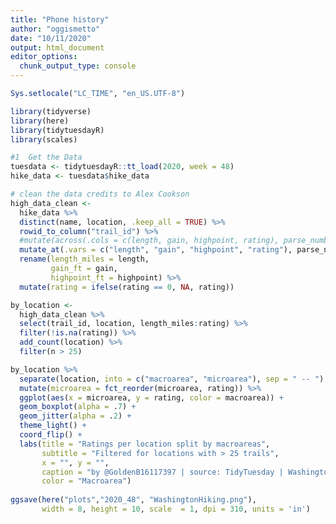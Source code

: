 ```yaml
---
title: "Phone history"
author: "oggismetto"
date: "10/11/2020"
output: html_document
editor_options: 
  chunk_output_type: console
---
```


```r
Sys.setlocale("LC_TIME", "en_US.UTF-8")

library(tidyverse)
library(here)
library(tidytuesdayR)
library(scales)

#1  Get the Data
tuesdata <- tidytuesdayR::tt_load(2020, week = 48)
hike_data <- tuesdata$hike_data
```

```r

# clean the data credits to Alex Cookson
high_data_clean <- 
  hike_data %>%
  distinct(name, location, .keep_all = TRUE) %>%
  rowid_to_column("trail_id") %>%
  #mutate(across(.cols = c(length, gain, highpoint, rating), parse_number))
  mutate_at(.vars = c("length", "gain", "highpoint", "rating"), parse_number) %>%
  rename(length_miles = length,
         gain_ft = gain,
         highpoint_ft = highpoint) %>%
  mutate(rating = ifelse(rating == 0, NA, rating))

```

```r

by_location <- 
  high_data_clean %>% 
  select(trail_id, location, length_miles:rating) %>%
  filter(!is.na(rating)) %>%
  add_count(location) %>%
  filter(n > 25)

by_location %>%
  separate(location, into = c("macroarea", "microarea"), sep = " -- ") %>%
  mutate(microarea = fct_reorder(microarea, rating)) %>%
  ggplot(aes(x = microarea, y = rating, color = macroarea)) +
  geom_boxplot(alpha = .7) +
  geom_jitter(alpha = .2) +
  theme_light() +
  coord_flip() +
  labs(title = "Ratings per location split by macroareas",
       subtitle = "Filtered for locations with > 25 trails",
       x = "", y = "",
       caption = "by @GoldenB16117397 | source: TidyTuesday | Washington Hiking",
       color = "Macroarea")
  
ggsave(here("plots","2020_48", "WashingtonHiking.png"), 
       width = 8, height = 10, scale  = 1, dpi = 310, units = 'in')

```

